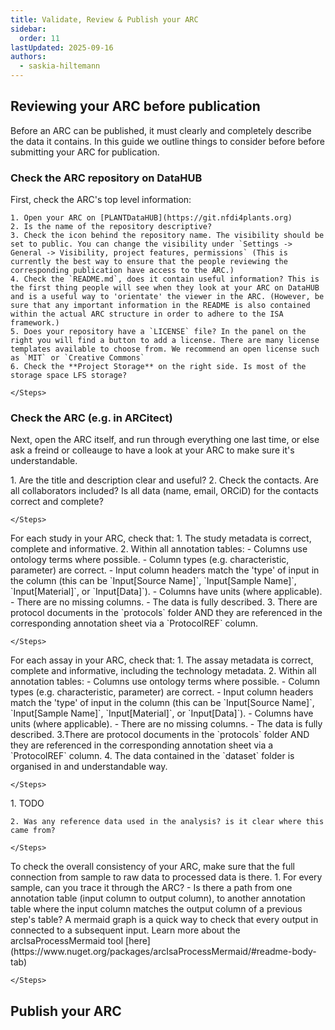 ```yaml
---
title: Validate, Review & Publish your ARC
sidebar:
  order: 11
lastUpdated: 2025-09-16
authors:
  - saskia-hiltemann
---
```






<ValidateARC />


## Reviewing your ARC before publication

Before an ARC can be published, it must clearly and completely describe the data it contains. In this guide we outline things to consider before before submitting your ARC for publication.

### Check the ARC repository on DataHUB

First, check the ARC's top level information:

<Card icon="pen" title="DataHUB repository">
    <Steps>

    1. Open your ARC on [PLANTDataHUB](https://git.nfdi4plants.org)
    2. Is the name of the repository descriptive?
    3. Check the icon behind the repository name. The visibility should be set to public. You can change the visibility under `Settings -> General -> Visibility, project features, permissions` (This is currently the best way to ensure that the people reviewing the corresponding publication have access to the ARC.)
    4. Check the `README.md`, does it contain useful information? This is the first thing people will see when they look at your ARC on DataHUB and is a useful way to 'orientate' the viewer in the ARC. (However, be sure that any important information in the README is also contained within the actual ARC structure in order to adhere to the ISA framework.)
    5. Does your repository have a `LICENSE` file? In the panel on the right you will find a button to add a license. There are many license templates available to choose from. We recommend an open license such as `MIT` or `Creative Commons`
    6. Check the **Project Storage** on the right side. Is most of the storage space LFS storage?

    </Steps>
</Card>

### Check the ARC (e.g. in ARCitect)

Next, open the ARC itself, and run through everything one last time, or else ask a freind or colleauge to have a look at your ARC to make sure it's understandable.

<Card icon="pen" title="Investigation">
    <Steps>
    1. Are the title and description clear and useful?
    2. Check the contacts. Are all collaborators included? Is all data (name, email, ORCiD) for the contacts correct and complete?


    </Steps>
</Card>

<Card icon="pen" title="Studies">
For each study in your ARC, check that:
    <Steps>
    1. The study metadata is correct, complete and informative.
    2. Within all annotation tables:
       - Columns use ontology terms where possible.
       - Column types (e.g. characteristic, parameter) are correct.
       - Input column headers match the 'type' of input in the column (this can be `Input[Source Name]`, `Input[Sample Name]`, `Input[Material]`, or `Input[Data]`).
       - Columns have units (where applicable).
       - There are no missing columns.
       - The data is fully described.
    3. There are protocol documents in the `protocols` folder AND they are referenced in the corresponding annotation sheet via a `ProtocolREF` column.

    </Steps>
</Card>

<Card icon="pen" title="Assays">
For each assay in your ARC, check that:
    <Steps>
    1. The assay metadata is correct, complete and informative, including the technology metadata.
    2. Within all annotation tables:
       - Columns use ontology terms where possible.
       - Column types (e.g. characteristic, parameter) are correct.
       - Input column headers match the 'type' of input in the column (this can be `Input[Source Name]`, `Input[Sample Name]`, `Input[Material]`, or `Input[Data]`).
       - Columns have units (where applicable).
       - There are no missing columns.
       - The data is fully described.
    3.There are protocol documents in the `protocols` folder AND they are referenced in the corresponding annotation sheet via a `ProtocolREF` column.
    4. The data contained in the `dataset` folder is organised in and understandable way.

    </Steps>
</Card>

<Card icon="pen" title="Runs and Workflows">
    <Steps>
    1. TODO

    2. Was any reference data used in the analysis? is it clear where this came from?

    </Steps>
</Card>

<Card icon="pen" title="All together">
To check the overall consistency of your ARC, make sure that the full connection from sample to raw data to processed data is there.
    <Steps>
    1. For every sample, can you trace it through the ARC?
       - Is there a path from one annotation table (input column to output column), to another annotation table where the input column matches the output column of a previous step's table? A mermaid graph is a quick way to check that every output in connected to a subsequent input. Learn more about the arcIsaProcessMermaid tool [here](https://www.nuget.org/packages/arcIsaProcessMermaid/#readme-body-tab)

    </Steps>
</Card>



## Publish your ARC
